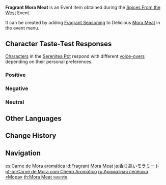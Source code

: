 {{Item Infobox
|id           = 101748
|image        = Item Fragrant Mora Meat.png
|type         = Consumables
|group2       = Event Items
|invCategory  = Precious Items
|group        = Fragrant Dishes
|quality      = 1
|description  = A delicious dish with some extra seasoning! It gives off a titillating aroma... But whose tastes will this dish suit? Invite your friends, invite your pals &mdash; get them to try this new dish!
|source1      = [[Spices From the West]] Event
|event        = Spices From the West
}}
'''Fragrant Mora Meat''' is an Event Item obtained during the [[Spices From the West]] Event.

It can be created by adding [[Fragrant Seasoning]] to Delicious [[Mora Meat]] in the event menu.

==Character Taste-Test Responses==
[[Characters]] in the [[Serenitea Pot]] respond with different [[Spices From the West/Voice-Overs|voice-overs]] depending on their personal preferences.

===Positive===
{{Card List|Amber,Arataki Itto,Beidou,Bennett,Kujou Sara,Mona,Ningguang,Razor,Rosaria,Sangonomiya Kokomi,Sayu,Xinyan,Yun Jin}}

===Negative===
{{Card List|Ganyu,Kamisato Ayaka,Lisa,Noelle,Xiao,Xingqiu}}

===Neutral===
{{Card List|Albedo,Barbara,Chongyun,Diluc,Diona,Eula,Fischl,Gorou,Hu Tao,Jean,Kaedehara Kazuha,Kaeya,Kamisato Ayato,Keqing,Klee,Qiqi,Raiden Shogun,Shenhe,Sucrose,Tartaglia,Thoma,Venti,Xiangling,Yae Miko,Yanfei,Yelan,Yoimiya,Zhongli}}

==Other Languages==
{{Other Languages
|default_hidden = 1
|en      = Fragrant Mora Meat
|zhs     = 香气四溢的摩拉肉
|zhs_rm  = Xiāngqìsìyì de Mólā Ròu
|zht     = 香氣四溢的摩拉肉
|zht_rm  = Xiāngqìsìyì de Mólā Ròu
|ja      = 香り高いモラミート
|ja_rm   = Kaoritakai Mora Miito
|ko      = 향기로운 모라육
|ko_rm   = Hyanggiroun Morayuk
|es      = Carne de Mora aromática
|fr      = Viande-mora (parfumée)
|ru      = Ароматная лепёшка «Мора»
|th      = Mora Meat หอมกรุ่น
|th_rm   = Mora Meat Hom Krun
|vi      = Thịt Mora Thơm Lừng
|de      = Duftendes Mora-Medaillon
|id      = Fragrant Mora Meat
|pt      = Carne de Mora com Cheiro Aromático
|tr      = Baharatlı Mora Bazlaması
|it      = Moranino fragrante
}}

==Change History==
{{Change History|2.6}}

==Navigation==
{{Precious Navbox|Item}}

[[es:Carne de Mora aromática]]
[[id:Fragrant Mora Meat]]
[[ja:香り高いモラミート]]
[[pt-br:Carne de Mora com Cheiro Aromático]]
[[ru:Ароматная лепёшка «Мора»]]
[[th:Mora Meat หอมกรุ่น]]